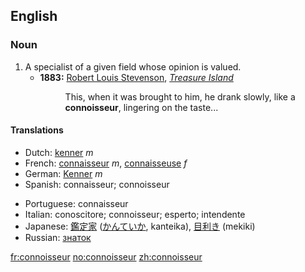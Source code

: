 ==English==

===Noun===
{{en-noun-reg}}

# A specialist of a given field whose opinion is valued.
#*'''1883:''' [[w:Robert Louis Stevenson|Robert Louis Stevenson]], ''[[w:Treasure Island|Treasure Island]]''
#*: This, when it was brought to him, he drank slowly, like a '''connoisseur''', lingering on the taste...

====Translations====
{{top}}
*Dutch: [[kenner]] ''m''
*French: [[connaisseur]] ''m'', [[connaisseuse]] ''f''
*German: [[Kenner]] ''m''
*Spanish: connaisseur; connoisseur
{{mid}}
*Portuguese: connaisseur
*Italian: conoscitore; connoisseur; esperto; intendente
*Japanese: [[鑑定家]] ([[かんていか]], kanteika), [[目利き]] (mekiki)
*Russian: [[знаток]]
{{bottom}}

[[fr:connoisseur]]
[[no:connoisseur]]
[[zh:connoisseur]]